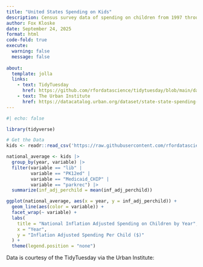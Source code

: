 ```yaml
---
title: "United States Spending on Kids"
description: Census survey data of spending on children from 1997 through 2016.
author: Fox Kloske
date: September 24, 2025
format: html
code-fold: true
execute: 
  warning: false
  message: false
  
about:
  template: jolla
  links:
    - text: TidyTuesday
      href: https://github.com/rfordatascience/tidytuesday/blob/main/data/2020/2020-09-15/readme.md
    - text: The Urban Institute
      href: https://datacatalog.urban.org/dataset/state-state-spending-kids-dataset
---
```


```r
#| echo: false

library(tidyverse)

# Get the Data
kids <- readr::read_csv('https://raw.githubusercontent.com/rfordatascience/tidytuesday/main/data/2020/2020-09-15/kids.csv')

```

```r
national_average <- kids |>
  group_by(year, variable) |>
  filter(variable == "lib" |
         variable == "PK12ed" |
         variable == "Medicaid_CHIP" |
         variable == "parkrec") |>
  summarize(inf_adj_perchild = mean(inf_adj_perchild))

ggplot(national_average, aes(x = year, y = inf_adj_perchild)) +
  geom_line(aes(color = variable)) +
  facet_wrap(~ variable) +
  labs(
    title = "National Inflation Adjusted Spending on Children by Year",
    x = "Year",
    y = "Inflation Adjusted Spending Per Child ($)"
  ) +
  theme(legend.position = "none")
```


Data is courtesy of the TidyTuesday via the Urban Institute: